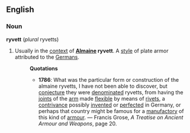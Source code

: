 ==English==
===Noun===
'''ryvett''' (''plural'' ryvetts)
#Usually in the [[context]] of '''[[Almaine]] ryvett'''.  A [[style]] of plate armor attributed to the [[German]]s.
#:'''Quotations'''
#:*'''1786''': What was the particular form or construction of the almaine ryvetts, I have not been able to discover, but [[conjecture]] they were [[denominated]] ryvetts, from having the [[joint]]s of the [[arm]] made [[flexible]] by means of [[rivet]]s, a [[contrivance]] possibly [[invent]]ed or [[perfect]]ed in Germany, or perhaps that country might be famous for a [[manufactory]] of this kind of [[armour]]. &mdash; Francis Grose, ''A Treatise on Ancient Armour and Weapons'', page 20.